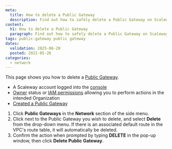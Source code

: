 ```yaml
---
meta:
  title: How to delete a Public Gateway
  description: Find out how to safely delete a Public Gateway on Scaleway. Follow this step-by-step guide to remove gateways while preserving your network configuration.
content:
  h1: How to delete a Public Gateway
  paragraph: Find out how to safely delete a Public Gateway on Scaleway. Follow this step-by-step guide to remove gateways while preserving your network configuration.
tags: public-gateway public gateway
dates:
  validation: 2025-06-20
  posted: 2021-05-26
categories:
  - network
---
```


This page shows you how to delete a [Public Gateway](/public-gateways/concepts/#public-gateway).

<Macro id="requirements" />

- A Scaleway account logged into the [console](https://console.scaleway.com)
- [Owner](/iam/concepts/#owner) status or [IAM permissions](/iam/concepts/#permission) allowing you to perform actions in the intended Organization
- [Created a Public Gateway](/public-gateways/how-to/create-a-public-gateway/)

1. Click **Public Gateways** in the **Network** section of the side menu.
2. Click <Icon name="more" /> next to the Public Gateway you wish to delete, and select **Delete** from the drop-down menu.
    <Lightbox src="scaleway-delete-gw.webp" alt="" />
    <Message type="note">
    If there is an associated default route in the VPC's route table, it will automatically be deleted.
    </Message>
3. Confirm the action when prompted by typing **DELETE** in the pop-up window, then click **Delete Public Gateway**.


